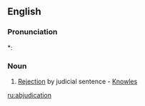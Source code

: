 ==English==

===Pronunciation===
*: {{rhymes|eɪʃən}}

===Noun===
{{en-noun}}

# {{rare}} [[Rejection]] by judicial sentence - [[Knowles]]

[[ru:abjudication]]